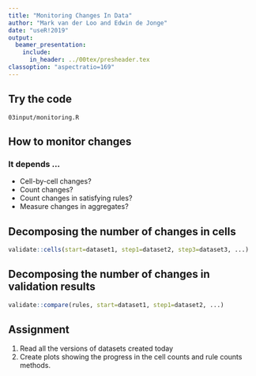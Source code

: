 ```yaml
---
title: "Monitoring Changes In Data"
author: "Mark van der Loo and Edwin de Jonge"
date: "useR!2019"
output: 
  beamer_presentation:
    include:
      in_header: ../00tex/presheader.tex
classoption: "aspectratio=169"
---
```


## Try the code

\centering\huge

`03input/monitoring.R`

## How to monitor changes

### It depends $\ldots$

- Cell-by-cell changes?
- Count changes?
- Count changes in satisfying rules?
- Measure changes in aggregates?

## Decomposing the number of changes in cells

\centering
\includegraphics[height=5cm]{fig/cellsplit.pdf}

```r
validate::cells(start=dataset1, step1=dataset2, step3=dataset3, ...)
```


## Decomposing the number of changes in validation results

\centering
\includegraphics[height=5cm]{fig/rulesplit.pdf}

```r
validate::compare(rules, start=dataset1, step1=dataset2, ...)
```


## Assignment

1. Read all the versions of datasets created today
2. Create plots showing the progress in the cell counts and rule counts methods.




